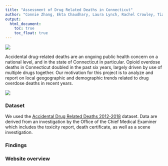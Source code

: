 ```yaml
---
title: "Assessment of Drug Related Deaths in Connecticut"
author: "Connie Zhang, Ekta Chaudhary, Laura Lynch, Rachel Crowley, Tiana Ouyang"
output: 
  html_document:
    toc: true
    toc_float: true
---
```


![](image1.jpeg)

Accidental drug-related deaths are an ongoing public health concern on a national level, and in the state of Connecticut in particular. Opioid overdose deaths in Connecticut doubled in the past six years, largely driven by use of multiple drugs together. Our motivation for this project is to analyze and report on local geogographic and demographic trends related to drug overdose deaths in recent years.

![](ambulance photo.jpg)

### Dataset

We used the [Accidental Drug Related Deaths 2012-2018](https://catalog.data.gov/dataset/accidental-drug-related-deaths-january-2012-sept-2015) dataset. Data are derived from an investigation by the Office of the Chief Medical Examiner which includes the toxicity report, death certificate, as well as a scene investigation.


### Findings





### Website overview
